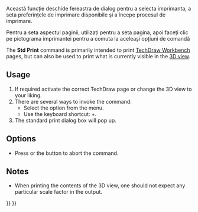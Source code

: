 <languages/>

{{Docnav
|[[Std_ProjectInfo|ProjectInfo]]
|[[Std_PrintPreview|PrintPreview]]
|[[Std_File_Menu|Std File Menu]]
|IconL=Std_ProjectInfo.svg
|IconR=Std_PrintPreview.svg
|IconC=Freecad.svg
}}

<div class="mw-translate-fuzzy">
{{GuiCommand/ro|Name=Std Print|Name/ro=Imprimare|MenuLocation=[[Std_File_Menu/ro|File]] → Imprimare...|Workbenches=All|Shortcut=Ctrl+P|SeeAlso=[[Std_PrintPreview/ro|Previzualizare tipărire...]]}}
</div>

<span id="Description"></span>
<div class="mw-translate-fuzzy">
Această funcție deschide fereastra de dialog pentru a selecta imprimanta, a seta preferințele de imprimare disponibile și a începe procesul de imprimare.

Pentru a seta aspectul paginii, utilizați {{KEY|Previzualizare tipărire...}}  pentru a seta pagina, apoi faceți clic pe pictograma imprimantei pentru a comuta la aceleași opțiuni de comandă {{KEY |Imprimare ...}}
</div>

The '''Std Print''' command is primarily intended to print [[TechDraw_Workbench|TechDraw Workbench]] pages, but can also be used to print what is currently visible in the [[3D_View|3D view]].

==Usage==

# If required activate the correct TechDraw page or change the 3D view to your liking.
# There are several ways to invoke the command:
#* Select the {{MenuCommand|File → [[Image:Std_Print.svg|16px]] Print...}} option from the menu.
#* Use the keyboard shortcut: {{KEY|Ctrl}}+{{KEY|P}}.
# The standard print dialog box will pop up.

==Options==

* Press {{KEY|Esc}} or the {{Button|Cancel}} button to abort the command.

==Notes==

* When printing the contents of the 3D view, one should not expect any particular scale factor in the output.


{{Docnav
|[[Std_ProjectInfo|ProjectInfo]]
|[[Std_PrintPreview|PrintPreview]]
|[[Std_File_Menu|Std File Menu]]
|IconL=Std_ProjectInfo.svg
|IconR=Std_PrintPreview.svg
|IconC=Freecad.svg
}}

{{Std_Base_navi{{#translation:}}}}
{{Userdocnavi{{#translation:}}}}